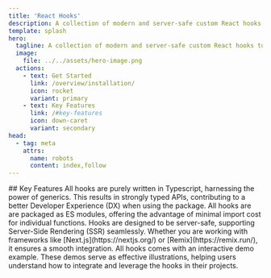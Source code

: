 ```yaml
---
title: 'React Hooks'
description: A collection of modern and server-safe custom React hooks to supercharge your React application development.
template: splash
hero:
  tagline: A collection of modern and server-safe custom React hooks to supercharge your React application development.
  image:
    file: ../../assets/hero-image.png
  actions:
    - text: Get Started
      link: /overview/installation/
      icon: rocket
      variant: primary
    - text: Key Features
      link: /#key-features
      icon: down-caret
      variant: secondary
head:
  - tag: meta
    attrs:
      name: robots
      content: index,follow
---
```



<section id="key-features">
## Key Features

<CardGrid stagger>
	<Card title="Typesafe" icon="star">
		All hooks are purely written in Typescript, harnessing the power of generics. This results in strongly typed APIs,
		contributing to a better Developer Experience (DX) when using the package.
	</Card>
	<Card title="Tree Shakeable" icon="open-book">
		All hooks are are packaged as ES modules, offering the advantage of minimal import cost for individual functions.
	</Card>
	<Card title="Server safe" icon="approve-check-circle">
		Hooks are designed to be server-safe, supporting Server-Side Rendering (SSR) seamlessly. Whether you are working
		with frameworks like [Next.js](https://nextjs.org/) or [Remix](https://remix.run/), it ensures a smooth integration.
	</Card>
	<Card title="Interactive Demos" icon="laptop">
		All hooks comes with an interactive demo example. These demos serve as effective illustrations, helping users
		understand how to integrate and leverage the hooks in their projects.
	</Card>
</CardGrid>

</section>
